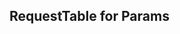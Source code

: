 
<Meta title="Components/Docs/RequestTable" />

## RequestTable for Params

<Canvas isExpanded>
  <RequestTable
    params={{
      type: 'object',
      required: ['str_required', 'enum_required'],
      properties: {
        str: {
          type: 'string',
          description: 'str description',
        },
        str_nullable: {
          type: ['string', 'null'],
          description: 'str_nullable description',
        },
        str_required: {
          type: 'string',
          description: 'str_required description',
        },
        str_default: {
          type: 'string',
          default: 'value',
          description: 'str_default description',
        },
        arr_string: {
          type: 'array',
          description: 'arr_string description',
          items: {
            type: 'string',
            description: 'arr_string[] description',
          },
        },
        arr_number: {
          type: 'array',
          description: 'arr_number description',
          items: {
            type: 'number',
            description: 'arr_number[] description',
          },
        },
        arr_obj: {
          type: 'array',
          description: 'arr_obj description',
          items: {
            type: 'object',
            description: 'arr_obj[] description',
            properties: {
              prop1: {
                description: 'arr_obj[].prop1 description',
                type: 'string',
              },
              prop2: {
                description: 'arr_obj[].prop2 description',
                type: 'number',
              },
            },
          },
        },
        obj: {
          type: 'object',
          description: 'obj description',
          properties: {
            prop1: {
              description: 'obj.prop1 description',
              type: 'string',
            },
            prop2: {
              description: 'obj.prop2 description',
              type: 'number',
            },
          },
        },
        enum: {
          enum: [
            1,
            2,
            3,
            4,
            5,
            6,
            7,
            8,
            9,
            10,
            11,
            12,
            23,
            14,
            15,
            16,
            17,
            18,
            19,
            20,
            'random',
          ],
          description: 'enum description',
        },
        enum_required: {
          enum: [1, 2, 3, 'random'],
          description: 'enum_required description',
        },
        enum_nullable: {
          enum: [1, 2, 3, 'random', 'null'],
          description: 'enum_nullable description',
        },
        oneOf: {
          description: 'oneOf description',
          oneOf: [
            { type: 'null', description: 'oneOf (null) description' },
            { type: 'number', description: 'oneOf (number) description' },
            { enum: ['random'], description: 'oneOf (enum) description' },
          ],
        },
      },
    }}
  />
</Canvas>

<Divider size="small" />
